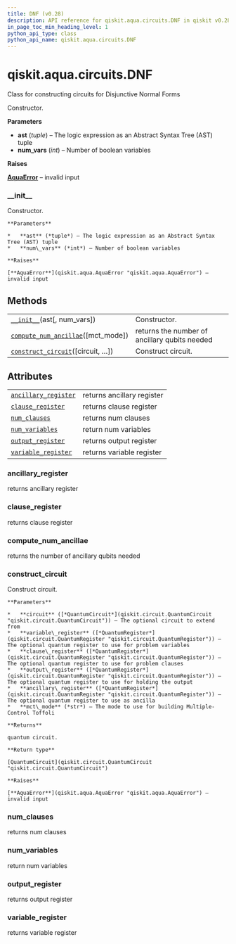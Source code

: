 ```yaml
---
title: DNF (v0.28)
description: API reference for qiskit.aqua.circuits.DNF in qiskit v0.28
in_page_toc_min_heading_level: 1
python_api_type: class
python_api_name: qiskit.aqua.circuits.DNF
---
```


<span id="qiskit-aqua-circuits-dnf" />

# qiskit.aqua.circuits.DNF

<Class id="qiskit.aqua.circuits.DNF" isDedicatedPage={true} github="https://github.com/qiskit-community/qiskit-aqua/tree/stable/0.9/qiskit/aqua/circuits/boolean_logical_circuits.py" signature="DNF(ast, num_vars=None)" modifiers="class">
  Class for constructing circuits for Disjunctive Normal Forms

  Constructor.

  **Parameters**

  *   **ast** (*tuple*) – The logic expression as an Abstract Syntax Tree (AST) tuple
  *   **num\_vars** (*int*) – Number of boolean variables

  **Raises**

  [**AquaError**](qiskit.aqua.AquaError "qiskit.aqua.AquaError") – invalid input

  ### \_\_init\_\_

  <Function id="qiskit.aqua.circuits.DNF.__init__" signature="__init__(ast, num_vars=None)">
    Constructor.

    **Parameters**

    *   **ast** (*tuple*) – The logic expression as an Abstract Syntax Tree (AST) tuple
    *   **num\_vars** (*int*) – Number of boolean variables

    **Raises**

    [**AquaError**](qiskit.aqua.AquaError "qiskit.aqua.AquaError") – invalid input
  </Function>

  ## Methods

  |                                                                                                                                        |                                               |
  | -------------------------------------------------------------------------------------------------------------------------------------- | --------------------------------------------- |
  | [`__init__`](#qiskit.aqua.circuits.DNF.__init__ "qiskit.aqua.circuits.DNF.__init__")(ast\[, num\_vars])                                | Constructor.                                  |
  | [`compute_num_ancillae`](#qiskit.aqua.circuits.DNF.compute_num_ancillae "qiskit.aqua.circuits.DNF.compute_num_ancillae")(\[mct\_mode]) | returns the number of ancillary qubits needed |
  | [`construct_circuit`](#qiskit.aqua.circuits.DNF.construct_circuit "qiskit.aqua.circuits.DNF.construct_circuit")(\[circuit, …])         | Construct circuit.                            |

  ## Attributes

  |                                                                                                                    |                            |
  | ------------------------------------------------------------------------------------------------------------------ | -------------------------- |
  | [`ancillary_register`](#qiskit.aqua.circuits.DNF.ancillary_register "qiskit.aqua.circuits.DNF.ancillary_register") | returns ancillary register |
  | [`clause_register`](#qiskit.aqua.circuits.DNF.clause_register "qiskit.aqua.circuits.DNF.clause_register")          | returns clause register    |
  | [`num_clauses`](#qiskit.aqua.circuits.DNF.num_clauses "qiskit.aqua.circuits.DNF.num_clauses")                      | returns num clauses        |
  | [`num_variables`](#qiskit.aqua.circuits.DNF.num_variables "qiskit.aqua.circuits.DNF.num_variables")                | return num variables       |
  | [`output_register`](#qiskit.aqua.circuits.DNF.output_register "qiskit.aqua.circuits.DNF.output_register")          | returns output register    |
  | [`variable_register`](#qiskit.aqua.circuits.DNF.variable_register "qiskit.aqua.circuits.DNF.variable_register")    | returns variable register  |

  ### ancillary\_register

  <Attribute id="qiskit.aqua.circuits.DNF.ancillary_register">
    returns ancillary register
  </Attribute>

  ### clause\_register

  <Attribute id="qiskit.aqua.circuits.DNF.clause_register">
    returns clause register
  </Attribute>

  ### compute\_num\_ancillae

  <Function id="qiskit.aqua.circuits.DNF.compute_num_ancillae" signature="compute_num_ancillae(mct_mode='basic')">
    returns the number of ancillary qubits needed
  </Function>

  ### construct\_circuit

  <Function id="qiskit.aqua.circuits.DNF.construct_circuit" signature="construct_circuit(circuit=None, variable_register=None, clause_register=None, output_register=None, ancillary_register=None, mct_mode='basic')">
    Construct circuit.

    **Parameters**

    *   **circuit** ([*QuantumCircuit*](qiskit.circuit.QuantumCircuit "qiskit.circuit.QuantumCircuit")) – The optional circuit to extend from
    *   **variable\_register** ([*QuantumRegister*](qiskit.circuit.QuantumRegister "qiskit.circuit.QuantumRegister")) – The optional quantum register to use for problem variables
    *   **clause\_register** ([*QuantumRegister*](qiskit.circuit.QuantumRegister "qiskit.circuit.QuantumRegister")) – The optional quantum register to use for problem clauses
    *   **output\_register** ([*QuantumRegister*](qiskit.circuit.QuantumRegister "qiskit.circuit.QuantumRegister")) – The optional quantum register to use for holding the output
    *   **ancillary\_register** ([*QuantumRegister*](qiskit.circuit.QuantumRegister "qiskit.circuit.QuantumRegister")) – The optional quantum register to use as ancilla
    *   **mct\_mode** (*str*) – The mode to use for building Multiple-Control Toffoli

    **Returns**

    quantum circuit.

    **Return type**

    [QuantumCircuit](qiskit.circuit.QuantumCircuit "qiskit.circuit.QuantumCircuit")

    **Raises**

    [**AquaError**](qiskit.aqua.AquaError "qiskit.aqua.AquaError") – invalid input
  </Function>

  ### num\_clauses

  <Attribute id="qiskit.aqua.circuits.DNF.num_clauses">
    returns num clauses
  </Attribute>

  ### num\_variables

  <Attribute id="qiskit.aqua.circuits.DNF.num_variables">
    return num variables
  </Attribute>

  ### output\_register

  <Attribute id="qiskit.aqua.circuits.DNF.output_register">
    returns output register
  </Attribute>

  ### variable\_register

  <Attribute id="qiskit.aqua.circuits.DNF.variable_register">
    returns variable register
  </Attribute>
</Class>

